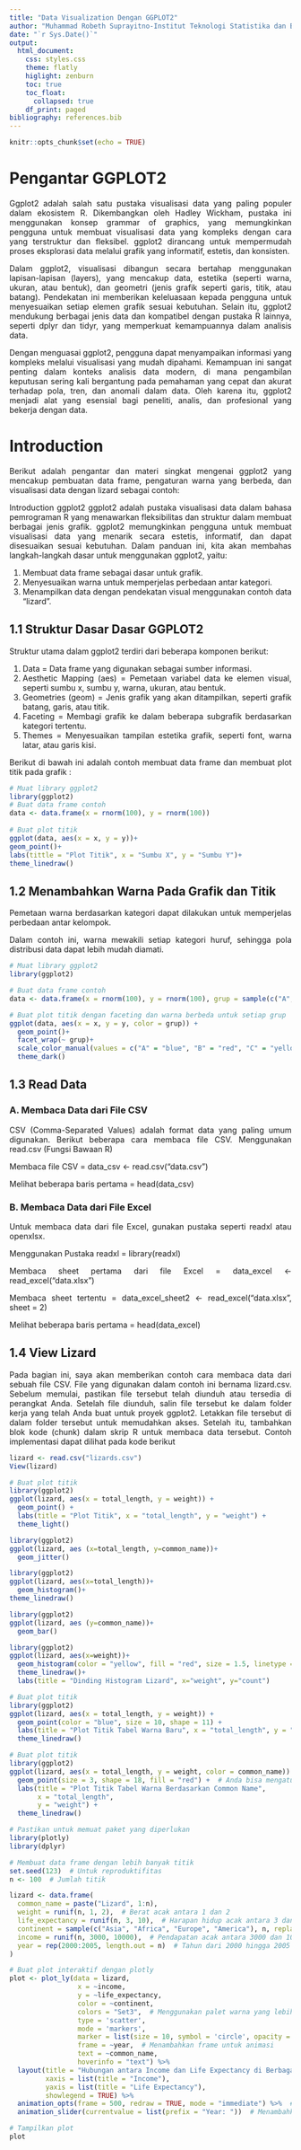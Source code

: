```yaml
---
title: "Data Visualization Dengan GGPLOT2"
author: "Muhammad Robeth Suprayitno-Institut Teknologi Statistika dan Bisnis Muhammadiyah"
date: "`r Sys.Date()`"
output: 
  html_document:
    css: styles.css
    theme: flatly
    higlight: zenburn
    toc: true
    toc_float:
      collapsed: true
    df_print: paged
bibliography: references.bib
---
```


```{=html}
<style>
body{
text-align: justify}
</style>
```
```r
knitr::opts_chunk$set(echo = TRUE)
```

# Pengantar GGPLOT2

Ggplot2 adalah salah satu pustaka visualisasi data yang paling populer dalam ekosistem R. Dikembangkan oleh Hadley Wickham, pustaka ini menggunakan konsep grammar of graphics, yang memungkinkan pengguna untuk membuat visualisasi data yang kompleks dengan cara yang terstruktur dan fleksibel. ggplot2 dirancang untuk mempermudah proses eksplorasi data melalui grafik yang informatif, estetis, dan konsisten.

Dalam ggplot2, visualisasi dibangun secara bertahap menggunakan lapisan-lapisan (layers), yang mencakup data, estetika (seperti warna, ukuran, atau bentuk), dan geometri (jenis grafik seperti garis, titik, atau batang). Pendekatan ini memberikan keleluasaan kepada pengguna untuk menyesuaikan setiap elemen grafik sesuai kebutuhan. Selain itu, ggplot2 mendukung berbagai jenis data dan kompatibel dengan pustaka R lainnya, seperti dplyr dan tidyr, yang memperkuat kemampuannya dalam analisis data.

Dengan menguasai ggplot2, pengguna dapat menyampaikan informasi yang kompleks melalui visualisasi yang mudah dipahami. Kemampuan ini sangat penting dalam konteks analisis data modern, di mana pengambilan keputusan sering kali bergantung pada pemahaman yang cepat dan akurat terhadap pola, tren, dan anomali dalam data. Oleh karena itu, ggplot2 menjadi alat yang esensial bagi peneliti, analis, dan profesional yang bekerja dengan data.

# Introduction

Berikut adalah pengantar dan materi singkat mengenai ggplot2 yang mencakup pembuatan data frame, pengaturan warna yang berbeda, dan visualisasi data dengan lizard sebagai contoh:

Introduction ggplot2
ggplot2 adalah pustaka visualisasi data dalam bahasa pemrograman R yang menawarkan fleksibilitas dan struktur dalam membuat berbagai jenis grafik. ggplot2 memungkinkan pengguna untuk membuat visualisasi data yang menarik secara estetis, informatif, dan dapat disesuaikan sesuai kebutuhan. Dalam panduan ini, kita akan membahas langkah-langkah dasar untuk menggunakan ggplot2, yaitu:

1. Membuat data frame sebagai dasar untuk grafik.
2. Menyesuaikan warna untuk memperjelas perbedaan antar kategori.
3. Menampilkan data dengan pendekatan visual menggunakan contoh data "lizard".

## 1.1 Struktur Dasar Dasar GGPLOT2

Struktur utama dalam ggplot2 terdiri dari beberapa komponen berikut:

1. Data = Data frame yang digunakan sebagai sumber informasi.
2. Aesthetic Mapping (aes) = Pemetaan variabel data ke elemen visual, seperti sumbu x, sumbu y, warna, ukuran, atau bentuk.
3. Geometries (geom) = Jenis grafik yang akan ditampilkan, seperti grafik batang, garis, atau titik.
4. Faceting = Membagi grafik ke dalam beberapa subgrafik berdasarkan kategori tertentu.
5. Themes = Menyesuaikan tampilan estetika grafik, seperti font, warna latar, atau garis kisi.

Berikut di bawah ini adalah contoh membuat data frame dan membuat plot titik pada grafik :

```r
# Muat library ggplot2
library(ggplot2)
# Buat data frame contoh
data <- data.frame(x = rnorm(100), y = rnorm(100))
 
# Buat plot titik
ggplot(data, aes(x = x, y = y))+
geom_point()+
labs(tittle = "Plot Titik", x = "Sumbu X", y = "Sumbu Y")+
theme_linedraw()

```



## 1.2 Menambahkan Warna Pada Grafik dan Titik

Pemetaan warna berdasarkan kategori dapat dilakukan untuk memperjelas perbedaan antar kelompok.

Dalam contoh ini, warna mewakili setiap kategori huruf, sehingga pola distribusi data dapat lebih mudah diamati.

```r
# Muat library ggplot2
library(ggplot2)

# Buat data frame contoh
data <- data.frame(x = rnorm(100), y = rnorm(100), grup = sample(c("A", "B", "C", "D"), 100, replace = TRUE))

# Buat plot titik dengan faceting dan warna berbeda untuk setiap grup
ggplot(data, aes(x = x, y = y, color = grup)) +
  geom_point()+
  facet_wrap(~ grup)+ 
  scale_color_manual(values = c("A" = "blue", "B" = "red", "C" = "yellow", "D" = "Black"))+ # Menentukan warna untuk grup A, B, C dan D
  theme_dark()
```




## 1.3 Read Data

### A. Membaca Data dari File CSV

CSV (Comma-Separated Values) adalah format data yang paling umum digunakan. Berikut beberapa cara membaca file CSV. Menggunakan read.csv (Fungsi Bawaan R)


Membaca file CSV =
data_csv <- read.csv("data.csv")

Melihat beberapa baris pertama =
head(data_csv)


### B. Membaca Data dari File Excel

Untuk membaca data dari file Excel, gunakan pustaka seperti readxl atau openxlsx. 

Menggunakan Pustaka readxl =
library(readxl)

Membaca sheet pertama dari file Excel =
data_excel <- read_excel("data.xlsx")

Membaca sheet tertentu =
data_excel_sheet2 <- read_excel("data.xlsx", sheet = 2)

Melihat beberapa baris pertama =
head(data_excel)


## 1.4 View Lizard

Pada bagian ini, saya akan memberikan contoh cara membaca data dari sebuah file CSV. File yang digunakan dalam contoh ini bernama lizard.csv. Sebelum memulai, pastikan file tersebut telah diunduh atau tersedia di perangkat Anda. Setelah file diunduh, salin file tersebut ke dalam folder kerja yang telah Anda buat untuk proyek ggplot2. Letakkan file tersebut di dalam folder tersebut untuk memudahkan akses. Setelah itu, tambahkan blok kode (chunk) dalam skrip R untuk membaca data tersebut. Contoh implementasi dapat dilihat pada kode berikut


```r
lizard <- read.csv("lizards.csv")
View(lizard)
```
```r
# Buat plot titik
library(ggplot2)
ggplot(lizard, aes(x = total_length, y = weight)) +
  geom_point() +
  labs(title = "Plot Titik", x = "total_length", y = "weight") +
  theme_light()
```

```r
library(ggplot2)
ggplot(lizard, aes (x=total_length, y=common_name))+
  geom_jitter()
```
```r
library(ggplot2)
ggplot(lizard, aes(x=total_length))+
  geom_histogram()+
theme_linedraw()
```

```r
library(ggplot2)
ggplot(lizard, aes (y=common_name))+
  geom_bar()
```

```r
library(ggplot2)
ggplot(lizard, aes(x=weight))+
  geom_histogram(color = "yellow", fill = "red", size = 1.5, linetype = "dotted")+
  theme_linedraw()+
  labs(title = "Dinding Histogram Lizard", x="weight", y="count")
```

```r
# Buat plot titik
library(ggplot2)
ggplot(lizard, aes(x = total_length, y = weight)) +
  geom_point(color = "blue", size = 10, shape = 11) +
  labs(title = "Plot Titik Tabel Warna Baru", x = "total_length", y = "weight") +
  theme_linedraw()
```

```r
# Buat plot titik
library(ggplot2)
ggplot(lizard, aes(x = total_length, y = weight, color = common_name)) +
  geom_point(size = 3, shape = 18, fill = "red") +  # Anda bisa mengatur ukuran dan bentuk titik
  labs(title = "Plot Titik Tabel Warna Berdasarkan Common Name", 
       x = "total_length", 
       y = "weight") +
  theme_linedraw()
```
```r
# Pastikan untuk memuat paket yang diperlukan
library(plotly)
library(dplyr)

# Membuat data frame dengan lebih banyak titik
set.seed(123)  # Untuk reproduktifitas
n <- 100  # Jumlah titik

lizard <- data.frame(
  common_name = paste("Lizard", 1:n),
  weight = runif(n, 1, 2),  # Berat acak antara 1 dan 2
  life_expectancy = runif(n, 3, 10),  # Harapan hidup acak antara 3 dan 10
  continent = sample(c("Asia", "Africa", "Europe", "America"), n, replace = TRUE),
  income = runif(n, 3000, 10000),  # Pendapatan acak antara 3000 dan 10000
  year = rep(2000:2005, length.out = n)  # Tahun dari 2000 hingga 2005
)

# Buat plot interaktif dengan plotly
plot <- plot_ly(data = lizard, 
                 x = ~income, 
                 y = ~life_expectancy, 
                 color = ~continent, 
                 colors = "Set3",  # Menggunakan palet warna yang lebih beragam
                 type = 'scatter', 
                 mode = 'markers', 
                 marker = list(size = 10, symbol = 'circle', opacity = 0.7),
                 frame = ~year,  # Menambahkan frame untuk animasi
                 text = ~common_name, 
                 hoverinfo = "text") %>%
  layout(title = "Hubungan antara Income dan Life Expectancy di Berbagai Benua",
         xaxis = list(title = "Income"),
         yaxis = list(title = "Life Expectancy"),
         showlegend = TRUE) %>%
  animation_opts(frame = 500, redraw = TRUE, mode = "immediate") %>%  # Durasi frame diatur menjadi 500 ms
  animation_slider(currentvalue = list(prefix = "Year: "))  # Menambahkan slider untuk tahun

# Tampilkan plot
plot
```


